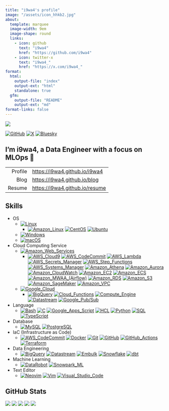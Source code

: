 ```yaml
---
title: "i9wa4's profile"
image: "/assets/icon_hhkb2.jpg"
about:
  template: marquee
  image-width: 9em
  image-shape: round
  links:
    - icon: github
      text: "i9wa4"
      href: "https://github.com/i9wa4"
    - icon: twitter-x
      text: "i9wa4_"
      href: "https://x.com/i9wa4_"
format:
  html:
    output-file: "index"
    output-ext: "html"
    standalone: true
  gfm:
    output-file: "README"
    output-ext: "md"
format-links: false
---
```


<!--
**i9wa4/i9wa4** is a ✨ _special_ ✨ repository because its `README.md` (this file) appears on your GitHub profile.

Here are some ideas to get you started:

- 🔭 I'm currently working on ...
- 🌱 I'm currently learning ...
- 👯 I'm looking to collaborate on ...
- 🤔 I'm looking for help with ...
- 💬 Ask me about ...
- 📫 How to reach me: ...
- 😄 Pronouns: ...
- ⚡ Fun fact: ...
-->

<div align="left">
  <a href="https://github.com/antonkomarev/github-profile-views-counter">
    <img src="https://komarev.com/ghpvc/?username=i9wa4&label=GitHub_Profile_Views"/>
  </a>
</div>

[![GitHub](https://img.shields.io/badge/GitHub-i9wa4-181717.svg?logo=github&style=plastic)](https://github.com/i9wa4)
[![X](https://img.shields.io/badge/X-i9wa4__-000000.svg?logo=x&style=plastic)](https://x.com/i9wa4_)
[![Bluesky](https://img.shields.io/badge/Bluesky-i9wa4_-0285FF.svg?logo=bluesky&style=plastic)](https://bsky.app/profile/i9wa4.bsky.social)

## I'm i9wa4, a Data Engineer with a focus on MLOps 👋

|         |                                  |
| ---:    | :---                             |
| Profile | <https://i9wa4.github.io/i9wa4>  |
| Blog    | <https://i9wa4.github.io/blog>   |
| Resume  | <https://i9wa4.github.io/resume> |

## Skills

<!-- https://github.com/tandpfun/skill-icons -->
<!-- https://tech-blog.s-yoshiki.com/entry/150/ -->
<!-- https://simpleicons.org/ -->

- OS
    - [![Linux](https://img.shields.io/badge/Linux--FCC624.svg?logo=linux&style=plastic)](https://shields.io/)
        - [![Amazon_Linux](https://img.shields.io/badge/Amazon_Linux--808080.svg?style=plastic)](https://shields.io/)
          [![CentOS](https://img.shields.io/badge/CentOS--262577.svg?logo=centos&style=plastic)](https://shields.io/)
          [![Ubuntu](https://img.shields.io/badge/Ubuntu--E95420.svg?logo=ubuntu&style=plastic)](https://shields.io/)
    - [![Windows](https://img.shields.io/badge/Windows--00A4EF.svg?style=plastic)](https://shields.io/)
    - [![macOS](https://img.shields.io/badge/macOS--999999.svg?logo=apple&style=plastic)](https://shields.io/)
- Cloud Computing Service
    - [![Amazon_Web_Services](https://img.shields.io/badge/Amazon_Web_Services--232F3E.svg?logo=amazonwebservices&style=plastic)](https://shields.io/)
        - [![AWS_Cloud9](https://img.shields.io/badge/AWS_Cloud9--808080.svg?style=plastic)](https://shields.io/)
          [![AWS_CodeCommit](https://img.shields.io/badge/AWS_CodeCommit--808080.svg?style=plastic)](https://shields.io/)
          [![AWS_Lambda](https://img.shields.io/badge/AWS_Lambda--FF9900.svg?logo=awslambda&style=plastic)](https://shields.io/)
          [![AWS_Secrets_Manager](https://img.shields.io/badge/AWS_Secrets_Manager--DD344C.svg?logo=awssecretsmanager&style=plastic)](https://shields.io/)
          [![AWS_Step_Functions](https://img.shields.io/badge/AWS_Step_Functions--808080.svg?style=plastic)](https://shields.io/)
          [![AWS_Systems_Manager](https://img.shields.io/badge/AWS_Systems_Manager--808080.svg?style=plastic)](https://shields.io/)
          [![Amazon_Athena](https://img.shields.io/badge/Amazon_Athena--808080.svg?style=plastic)](https://shields.io/)
          [![Amazon_Aurora](https://img.shields.io/badge/Amazon_Aurora--808080.svg?style=plastic)](https://shields.io/)
          [![Amazon_CloudWatch](https://img.shields.io/badge/Amazon_CloudWatch--FF4F8B.svg?logo=amazoncloudwatch&style=plastic)](https://shields.io/)
          [![Amazon_EC2](https://img.shields.io/badge/Amazon_EC2--FF9900.svg?logo=amazonec2&style=plastic)](https://shields.io/)
          [![Amazon_ECS](https://img.shields.io/badge/Amazon_ECS--FF9900.svg?logo=amazonecs&style=plastic)](https://shields.io/)
          [![Amazon_MWAA_(Airflow)](https://img.shields.io/badge/Amazon_MWAA_(Airflow)--808080.svg?style=plastic)](https://shields.io/)
          [![Amazon_RDS](https://img.shields.io/badge/Amazon_RDS--527FFF.svg?logo=amazonrds&style=plastic)](https://shields.io/)
          [![Amazon_S3](https://img.shields.io/badge/Amazon_S3--569A31.svg?logo=amazons3&style=plastic)](https://shields.io/)
          [![Amazon_SageMaker](https://img.shields.io/badge/Amazon_SageMaker--808080.svg?style=plastic)](https://shields.io/)
          [![Amazon_VPC](https://img.shields.io/badge/Amazon_VPC--808080.svg?style=plastic)](https://shields.io/)
    - [![Google_Cloud](https://img.shields.io/badge/Google_Cloud--4285F4.svg?logo=googlecloud&style=plastic)](https://shields.io/)
        - [![BigQuery](https://img.shields.io/badge/BigQuery--669DF6.svg?logo=googlebigquery&style=plastic)](https://shields.io/)
          [![Cloud_Functions](https://img.shields.io/badge/Cloud_Functions--808080.svg?style=plastic)](https://shields.io/)
          [![Compute_Engine](https://img.shields.io/badge/Compute_Engine--808080.svg?style=plastic)](https://shields.io/)
          [![Datastream](https://img.shields.io/badge/Datastream--808080.svg?style=plastic)](https://shields.io/)
          [![Google_Pub/Sub](https://img.shields.io/badge/Google_Pub/Sub--AECBFA.svg?logo=googlepubsub&style=plastic)](https://shields.io/)
- Language
    - [![Bash](https://img.shields.io/badge/Bash--808080.svg?style=plastic)](https://shields.io/)
      [![C](https://img.shields.io/badge/C--A8B9CC.svg?logo=c&style=plastic)](https://shields.io/)
      [![Google_Apps_Script](https://img.shields.io/badge/Google_Apps_Script--4285F4.svg?logo=googleappsscript&style=plastic)](https://shields.io/)
      [![HCL](https://img.shields.io/badge/HCL--844FBA.svg?logo=terraform&style=plastic)](https://shields.io/)
      [![Python](https://img.shields.io/badge/Python--3776AB.svg?logo=python&style=plastic)](https://shields.io/)
      [![SQL](https://img.shields.io/badge/SQL--808080.svg?style=plastic)](https://shields.io/)
      [![TypeScript](https://img.shields.io/badge/TypeScript--3178C6.svg?logo=typescript&style=plastic)](https://shields.io/)
- Database
    - [![MySQL](https://img.shields.io/badge/MySQL--4479A1.svg?logo=mysql&style=plastic)](https://shields.io/)
      [![PostgreSQL](https://img.shields.io/badge/PostgreSQL--4169E1.svg?logo=postgresql&style=plastic)](https://shields.io)
- IaC (Infrastructure as Code)
    - [![AWS_CodeCommit](https://img.shields.io/badge/AWS_CodeCommit--808080.svg?style=plastic)](https://shields.io)
      [![Docker](https://img.shields.io/badge/Docker--1488C6.svg?logo=docker&style=plastic)](https://shields.io)
      [![Git](https://img.shields.io/badge/Git--F05032.svg?logo=git&style=plastic)](https://shields.io)
      [![GitHub](https://img.shields.io/badge/GitHub--181717.svg?logo=github&style=plastic)](https://shields.io)
      [![GitHub_Actions](https://img.shields.io/badge/GitHub_Actions--2088FF.svg?logo=githubactions&style=plastic)](https://shields.io)
      [![Terraform](https://img.shields.io/badge/Terraform--844FBA.svg?logo=terraform&style=plastic)](https://shields.io)
- Data Engineering
    - [![BigQuery](https://img.shields.io/badge/BigQuery--669DF6.svg?logo=googlebigquery&style=plastic)](https://shields.io)
      [![Datastream](https://img.shields.io/badge/Datastream--808080.svg?style=plastic)](https://shields.io)
      [![Embulk](https://img.shields.io/badge/Embulk--EF4319.svg?style=plastic)](https://shields.io)
      [![Snowflake](https://img.shields.io/badge/Snowflake--29B5E8.svg?logo=snowflake&style=plastic)](https://shields.io)
      [![dbt](https://img.shields.io/badge/dbt--FF694B.svg?logo=dbt&style=plastic)](https://shields.io)
- Machine Learning
    - [![DataRobot](https://img.shields.io/badge/DataRobot--808080.svg?style=plastic)](https://shields.io)
      [![Snowpark_ML](https://img.shields.io/badge/Snowpark_ML--29B5E8.svg?style=plastic)](https://shields.io)
- Text Editor
    - [![Neovim](https://img.shields.io/badge/Neovim--007ACC.svg?logo=neovim&style=plastic)](https://shields.io)
      [![Vim](https://img.shields.io/badge/Vim--019733.svg?logo=vim&style=plastic)](https://shields.io)
      [![Visual_Studio_Code](https://img.shields.io/badge/Visual_Studio_Code--0098FF.svg?style=plastic)](https://shields.io)

## GitHub Stats

[![](https://raw.githubusercontent.com/i9wa4/i9wa4/main/profile-summary-card-output/transparent/0-profile-details.svg)](https://github.com/vn7n24fzkq/github-profile-summary-cards)
[![](https://raw.githubusercontent.com/i9wa4/i9wa4/main/profile-summary-card-output/transparent/1-repos-per-language.svg)](https://github.com/vn7n24fzkq/github-profile-summary-cards) [![](https://raw.githubusercontent.com/i9wa4/i9wa4/main/profile-summary-card-output/transparent/2-most-commit-language.svg)](https://github.com/vn7n24fzkq/github-profile-summary-cards)
[![](https://raw.githubusercontent.com/i9wa4/i9wa4/main/profile-summary-card-output/transparent/3-stats.svg)](https://github.com/vn7n24fzkq/github-profile-summary-cards) [![](https://raw.githubusercontent.com/i9wa4/i9wa4/main/profile-summary-card-output/transparent/4-productive-time.svg)](https://github.com/vn7n24fzkq/github-profile-summary-cards)

<!-- <div align="left">                                                                                                              -->
<!--   <a href="https://github.com/vn7n24fzkq/github-profile-summary-cards">                                                         -->
<!--     <img src="http://github-profile-summary-cards.vercel.app/api/cards/stats?username=i9wa4&theme=transparent"/>                -->
<!--     <img src="http://github-profile-summary-cards.vercel.app/api/cards/most-commit-language?username=i9wa4&theme=transparent"/> -->
<!--   </a>                                                                                                                          -->
<!-- </div>                                                                                                                          -->

<!-- <div align="left">                                                                                                                                            -->
<!--   <a href="https://github.com/anuraghazra/github-readme-stats">                                                                                               -->
<!--     <img src="https://github-readme-stats.vercel.app/api?username=i9wa4&show_icons=true&include_all_commits=true&theme=transparent"/>                         -->
<!--     <img src="https://github-readme-stats.vercel.app/api/top-langs/?username=i9wa4&langs_count=8&include_all_commits=true&layout=compact&theme=transparent"/> -->
<!--   </a>                                                                                                                                                        -->
<!-- </div>                                                                                                                                                        -->

<!-- <div align="left">                                                                   -->
<!--   <a href="https://github.com/ryo-ma/github-profile-trophy">                         -->
<!--     <img src="https://github-profile-trophy.vercel.app/?username=i9wa4&theme=flat"/> -->
<!--   </a>                                                                               -->
<!-- </div>                                                                               -->
